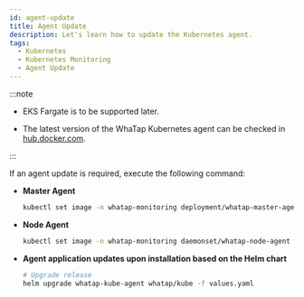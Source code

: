 ```yaml
---
id: agent-update
title: Agent Update
description: Let's learn how to update the Kubernetes agent.
tags:
  - Kubernetes
  - Kubernetes Monitoring
  - Agent Update
---
```



:::note 

- EKS Fargate is to be supported later. 

- The latest version of the WhaTap Kubernetes agent can be checked in [hub.docker.com](https://hub.docker.com/r/whatap/kube_mon/tags).

:::

If an agent update is required, execute the following command:

- **Master Agent**

  ```bash
  kubectl set image -n whatap-monitoring deployment/whatap-master-agent whatap-master-agent=whatap/kube_mon:{agent_version}
  ```

- **Node Agent**

  ```bash
  kubectl set image -n whatap-monitoring daemonset/whatap-node-agent whatap-node-agent=whatap/kube_mon:{agent_version}
  ```

- **Agent application updates upon installation based on the Helm chart**

  ```bash
  # Upgrade release
  helm upgrade whatap-kube-agent whatap/kube -f values.yaml
  ```
